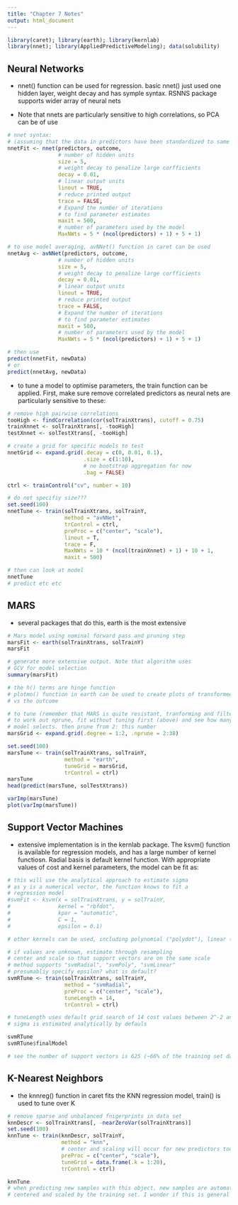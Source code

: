 ```yaml
---
title: "Chapter 7 Notes"
output: html_document
---
```


```r
library(caret); library(earth); library(kernlab)
library(nnet); library(AppliedPredictiveModeling); data(solubility)
```

## Neural Networks

* nnet() function can be used for regression. basic nnet() just used one hidden layer, weight decay and has symple syntax. RSNNS package supports wider array of neural nets

* Note that nnets are particularly sensitive to high correlations, so PCA can be of use 

```r
# nnet syntax:
# (assuming that the data in predictors have been standardized to same scale)
nnetFit <- nnet(predictors, outcome, 
                # number of hidden units
                size = 5,
                # weight decay to penalize large corfficients
                decay = 0.01,
                # linear output units
                linout = TRUE,
                # reduce printed output
                trace = FALSE,
                # Expand the number of iterations
                # to find parameter estimates
                maxit = 500,
                # number of parameters used by the model
                MaxNWts = 5 * (ncol(predictors) + 1) + 5 + 1)

# to use model averaging, avNNet() function in caret can be used
nnetAvg <- avNNet(predictors, outcome, 
                # number of hidden units
                size = 5,
                # weight decay to penalize large corfficients
                decay = 0.01,
                # linear output units
                linout = TRUE,
                # reduce printed output
                trace = FALSE,
                # Expand the number of iterations
                # to find parameter estimates
                maxit = 500,
                # number of parameters used by the model
                MaxNWts = 5 * (ncol(predictors) + 1) + 5 + 1)

# then use 
predict(nnetFit, newData)
# or
predict(nnetAvg, newData)
```

* to tune a model to optimise parameters, the train function can be applied. First, make sure remove correlated predictors as neural nets are particularly sensitive to these:

```r
# remove high pairwise correlations
tooHigh <- findCorrelation(cor(solTrainXtrans), cutoff = 0.75)
trainXnnet <- solTrainXtrans[, -tooHigh]
testXnnet <- solTestXtrans[, -tooHigh]

# create a grid for specific models to test
nnetGrid <- expand.grid(.decay = c(0, 0.01, 0.1),
                        .size = c(1:10),
                        # no bootstrap aggregation for now
                        .bag = FALSE)

ctrl <- trainControl("cv", number = 10)

# do not specifiy size???
set.seed(100)
nnetTune <- train(solTrainXtrans, solTrainY,
                  method = "avNNet",
                  trControl = ctrl,
                  preProc = c("center", "scale"),
                  linout = T,
                  trace = F,
                  MaxNWts = 10 * (ncol(trainXnnet) + 1) + 10 + 1,
                  maxit = 500)

# then can look at model
nnetTune
# predict etc etc
```


## MARS

* several packages that do this, earth is the most extensive

```r
# Mars model using nominal forward pass and pruning step
marsFit <- earth(solTrainXtrans, solTrainY)
marsFit

# generate more extensive output. Note that algorithm uses
# GCV for model selection
summary(marsFit)

# the h() terms are hinge function
# plotmo() function in earth can be used to create plots of transformed functions
# vs the outcome

# to tune (remember that MARS is quite resistant, tranforming and filtering not needed)
# to work out nprune, fit without tuning first (above) and see how many terms the 
# model selects. then prune from 2: this number
marsGrid <- expand.grid(.degree = 1:2, .nprune = 2:38)

set.seed(100)
marsTune <- train(solTrainXtrans, solTrainY,
                  method = "earth",
                  tuneGrid = marsGrid,
                  trControl = ctrl)
marsTune
head(predict(marsTune, solTestXtrans))

varImp(marsTune)
plot(varImp(marsTune))
```

## Support Vector Machines

* extensive implementation is in the kernlab package. The ksvm() function is available for regression models, and has a large number of kernel functiosn. Radial basis is default kernel function. With appropriate values of cost and kernel parameters, the model can be fit as:

```r
# this will use the analytical approach to estimate sigma
# as y is a numerical vector, the function knows to fit a 
# regression model
#svmFit <- ksvm(x = solTrainXtrans, y = solTrainY,
#               kernel = "rbfdot",
#               kpar = "automatic",
#               C = 1,
#               epsilon = 0.1)

# other kernels can be used, including polynomial ("polydot"), linear ("vanilladot")

# if values are unknown, estimate through resampling
# center and scale so that support vectors are on the same scale
# method supports "svmRadial", "svmPoly", "svmLinear"
# presumabliy specify epsilon? what is default?
svmRTune <- train(solTrainXtrans, solTrainY,
                  method = "svmRadial",
                  preProc = c("center", "scale"),
                  tuneLength = 14,
                  trControl = ctrl)

# tuneLength uses default grid search of 14 cost values between 2^-2 and 2^11
# sigma is estimated analytically by defauls

svmRTune
svmRTune$finalModel

# see the number of support vectors is 625 (~66% of the training set data points)
```

## K-Nearest Neighbors

* the knnreg() function in caret fits the KNN regression model, train() is used to tune over K

```r
# remove sparse and unbalanced fnigerprints in data set
knnDescr <- solTrainXtrans[, -nearZeroVar(solTrainXtrans)]
set.seed(100)
knnTune <- train(knnDescr, solTrainY,
                 method = "knn",
                 # center and scaling will occur for new predictors too
                 preProc = c("center", "scale"),
                 tuneGrid = data.frame(.k = 1:20),
                 trControl = ctrl)

knnTune
# when predicting new samples with this object, new samples are automatically
# centered and scaled by the training set. I wonder if this is general for all methods?

```
